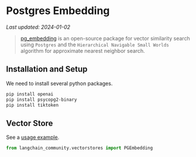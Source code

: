 # Postgres Embedding
*Last updated: 2024-01-02*

> [pg_embedding](https://github.com/neondatabase/pg_embedding) is an open-source package for
> vector similarity search using `Postgres` and the `Hierarchical Navigable Small Worlds`
> algorithm for approximate nearest neighbor search.

## Installation and Setup

We need to install several python packages.

```bash
pip install openai
pip install psycopg2-binary
pip install tiktoken
```

## Vector Store

See a [usage example](/docs/integrations/vectorstores/pgembedding).

```python
from langchain_community.vectorstores import PGEmbedding
```

